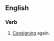 ==English==

===Verb===
{{en-verb|reconsigns|reconsigning|reconsigned|reconsigned}}

#[[consign|Consign]]ing again.